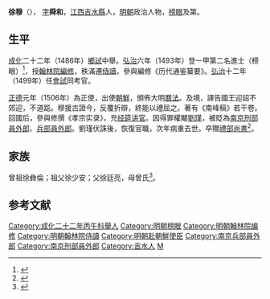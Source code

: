 {{Otheruses|other=名为徐穆的其他人物|徐穆 (萬曆進士)}}
{{明清人物信息框
| 姓名 = 徐穆
| 原名 =
| 圖片名稱= 
| 圖片大小 =
| 圖片說明 = 
| 最高職務 = 翰林院侍講
| 國家 = 大明 
| 爵位 =
| 籍貫 = 江西吉安府吉水縣
| 族裔 = 
| 字號 = 字舜和
| 諡號 =
| 出生日期 = 成化三年（1467年）
| 出生地點 =
| 逝世日期 = 正德六年（1511年）
| 逝世地點 =
| 墓葬 =
| 配偶 = 
| 親屬 = 
| 出身 =
* 弘治六年癸丑科進士及第
| 經歷 =
| 著作 =  
}}
'''徐穆'''（{{bd|1467年||1511年|catIdx=Xu}}）， [[表字|字]]'''舜和'''，[[江西|江西]][[吉水縣|吉水縣]]人，[[明朝|明朝]]政治人物，[[榜眼|榜眼]]及第。

==生平==
[[成化|成化]]二十二年（1486年）[[鄉試|鄉試]]中舉。[[弘治_(明朝)|弘治]]六年（1493年）登一甲第二名進士（榜眼）<ref>{{Cite book|title=《[[皇明贡举考|皇明贡举考]]》卷五|last=（明）[[张朝瑞|张朝瑞]]|first=|publisher=《续修四库全书》史部第828册|year=|isbn=|location=|pages=}}</ref>，授[[翰林院編修|翰林院編修]]，秩滿遷[[侍讀|侍讀]]，參與編修《历代通鉴纂要》。[[弘治|弘治]]十二年（1499年）任[[會試|會試]]同考官。

[[正德_(明朝)|正德]]元年（1506年）為正使，出使[[朝鮮|朝鮮]]，頒佈大明[[曆法|曆法]]。及境，譯告國王迎詔不郊迎，不道跽。穆援古證今，反覆折辯，終能以禮屈之。著有《南峰稿》若干卷。回國后，參與修撰《孝宗实录》，充[[经筵讲官|经筵讲官]]。因得罪權閹[[劉瑾|劉瑾]]，被貶為[[南京|南京]][[刑部|刑部]][[員外郎|員外郎]]、[[兵部|兵部]][[員外郎|員外郎]]。劉瑾伏誅後，恢復官職，次年病重去世。卒贈[[禮部尚書|禮部尚書]]<ref>{{cite web | url=http://www.bjdclib.com/subdb/exam/examperson/200908/t20090819_22766.html | title=徐穆 | publisher=北京東城區圖書館 | accessdate=September 12, 2011 | archive-date=2017-09-03 | archive-url=https://web.archive.org/web/20170903115812/http://www.bjdclib.com/subdb/exam/examperson/200908/t20090819_22766.html | dead-url=no }}</ref>。

==家族==
曾祖徐彝倫；祖父徐少安；父徐廷亮，母曾氏<ref>{{Cite book|title=天一阁藏明代科举录选刊 登科录 点校本|last=龚延明主编|first=|publisher=宁波出版社|year=2016|isbn=978-7-5526-2320-8|location=宁波|pages=|quote=《天一閣藏明代科舉錄選刊.登科錄》之《弘治六年癸丑科進士登科錄》}}</ref>。

==参考文献==
{{reflist}}
{{弘治六年癸丑科殿試金榜}}
{{DEFAULTSORT:Xu徐}}
[[Category:成化二十二年丙午科舉人|Category:成化二十二年丙午科舉人]]
[[Category:明朝榜眼|Category:明朝榜眼]]
[[Category:明朝翰林院编修|Category:明朝翰林院编修]]
[[Category:明朝翰林院侍讀|Category:明朝翰林院侍讀]]
[[Category:明朝赴朝鮮使臣|Category:明朝赴朝鮮使臣]]
[[Category:南京兵部員外郎|Category:南京兵部員外郎]]
[[Category:南京刑部員外郎|Category:南京刑部員外郎]]
[[Category:吉水人|Category:吉水人]]
[[Category:徐姓|M]]